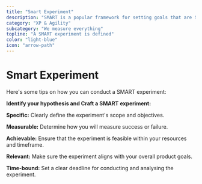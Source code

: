```yaml
---
title: "Smart Experiment"
description: "SMART is a popular framework for setting goals that are Specific, Measurable, Achievable, Relevant, and Time-bound"
category: "XP & Agility"
subcategory: "We measure everything"
topline: "A SMART experiment is defined"
color: "light-blue"
icon: "arrow-path"
---
```



# Smart Experiment

Here's some tips on how you can conduct a SMART experiment:

**Identify your hypothesis and Craft a SMART experiment:**

**Specific:** Clearly define the experiment's scope and objectives.

**Measurable:** Determine how you will measure success or failure.

**Achievable:** Ensure that the experiment is feasible within your resources and timeframe.

**Relevant:** Make sure the experiment aligns with your overall product goals.

**Time-bound:** Set a clear deadline for conducting and analysing the experiment.

